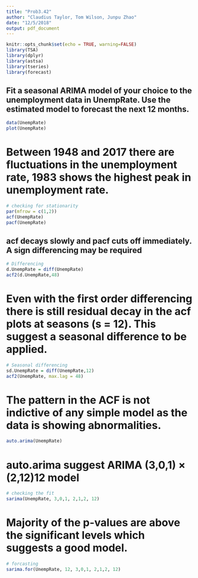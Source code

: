 ```yaml
---
title: "Prob3.42"
author: "Claudius Taylor, Tom Wilson, Junpu Zhao"
date: "12/5/2018"
output: pdf_document
---
```


```r
knitr::opts_chunk$set(echo = TRUE, warning=FALSE)
library(TSA)
library(dplyr)
library(astsa)
library(tseries)
library(forecast)
```

## Fit a seasonal ARIMA model of your choice to the unemployment data in UnempRate. Use the estimated model to forecast the next 12 months.

```r
data(UnempRate)
plot(UnempRate)
```
 
# Between 1948 and 2017 there are fluctuations in the unemployment rate, 1983 shows the highest peak in unemployment rate.

```r
# checking for stationarity
par(mfrow = c(1,2))
acf(UnempRate) 
pacf(UnempRate)
```

## acf decays slowly and pacf cuts off immediately. A sign differencing may be required

```r
# Differencing
d.UnempRate = diff(UnempRate) 
acf2(d.UnempRate,48)
```

# Even with the first order differencing there is still residual decay in the acf plots at seasons (s = 12). This suggest a seasonal difference to be applied.

```r
# Seasonal differencing
sd.UnempRate = diff(UnempRate,12)
acf2(UnempRate, max.lag = 48)
```

# The pattern in the ACF is not indictive of any simple model as the data is showing abnormalities.

```r
auto.arima(UnempRate)
```

# auto.arima suggest ARIMA (3,0,1) × (2,12)12 model

```r
# checking the fit
sarima(UnempRate, 3,0,1, 2,1,2, 12)
```
 
# Majority of the p-values are above the significant levels which suggests a good model.

```r
# forcasting
sarima.for(UnempRate, 12, 3,0,1, 2,1,2, 12)
```

